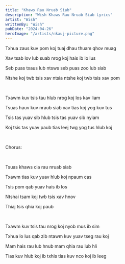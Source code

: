 ```yaml
---
title: "Khaws Rau Nruab Siab"
description: "Wish Khaws Rau Nruab Siab Lyrics"
artist: "Wish"
writtenBy: "Wish"
pubDate: "2024-04-26"
heroImage: "/artists/nkauj-picture.png"
---
```


Txhua zaus kuv pom koj tuaj dhau thuam qhov muag

Xav tsab lov lub suab nrog koj hais ib lo lus

Seb puas txaus lub ntsws seb puas zoo lub siab

Ntshe koj twb tsis xav ntsia ntshe koj twb tsis xav pom

<br />

Txawm kuv tsis tau hlub nrog koj los kav liam

Tsuas hauv kuv nraub siab xav tias koj yog kuv tus

Tsis tas yuav sib hlub tsis tas yuav sib nyiam

Koj tsis tas yuav paub tias leej twg yog tus hlub koj

<br />

Chorus:

<br />

Tsuas khaws cia rau nruab siab

Txawm tias kuv yuav hlub koj npaum cas

Tsis pom qab yuav hais ib los

Ntshai tsam koj twb tsis xav hnov

Thiaj tsis qhia koj paub

<br />

Txawm kuv tsis tau nrog koj nyob mus ib sim

Txhua lo lus qab zib ntawm kuv yuav tseg rau koj

Mam hais rau lub hnub mam qhia rau lub hli

Tias kuv hlub koj ib txhis tias kuv nco koj ib leeg

